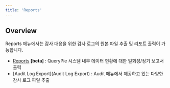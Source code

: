```yaml
---
title: 'Reports'
---
```


## Overview

Reports 메뉴에서는 감사 대응을 위한 감사 로그의 원본 파일 추출 및 리포트 출력이 가능합니다.


* [Reports](Reports) **[beta]** : QueryPie 시스템 내부 데이터 현황에 대한 일회성/정기 보고서 출력
* [Audit Log Export](Audit Log Export) : Audit 메뉴에서 제공하고 있는 다양한 감사 로그 파일 추출
